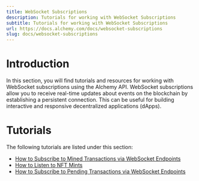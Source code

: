 ```yaml
---
title: WebSocket Subscriptions
description: Tutorials for working with WebSocket Subscriptions
subtitle: Tutorials for working with WebSocket Subscriptions
url: https://docs.alchemy.com/docs/websocket-subscriptions
slug: docs/websocket-subscriptions
---
```


# Introduction

In this section, you will find tutorials and resources for working with WebSocket subscriptions using the Alchemy API. WebSocket subscriptions allow you to receive real-time updates about events on the blockchain by establishing a persistent connection. This can be useful for building interactive and responsive decentralized applications (dApps).

# Tutorials

The following tutorials are listed under this section:

* [How to Subscribe to Mined Transactions via WebSocket Endpoints](/docs/how-to-subscribe-to-pending-transactions-via-websocket-endpoints)
* [How to Listen to NFT Mints](/docs/how-to-listen-to-nft-mints)
* [How to Subscribe to Pending Transactions via WebSocket Endpoints](/docs/how-to-subscribe-to-transactions-via-websocket-endpoints)
